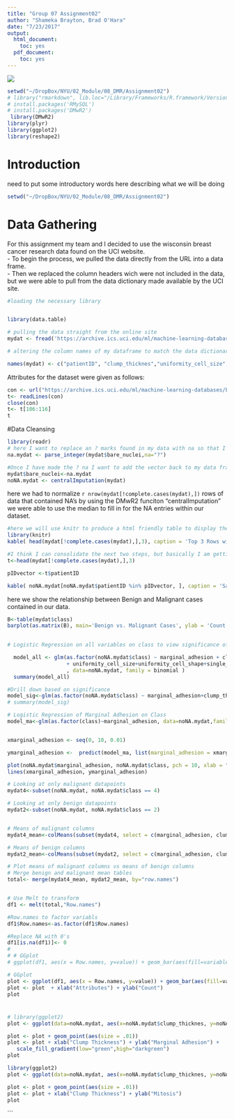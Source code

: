 ```yaml
---
title: "Group 07 Assignment02"
author: "Shameka Brayton, Brad O'Hara"
date: "7/23/2017"
output:
  html_document:
    toc: yes
  pdf_document:
    toc: yes
---
```


![](BClogo.jpg) 
```r

setwd("~/DropBox/NYU/02_Module/08_DMR/Assignment02")
# library("rmarkdown", lib.loc="/Library/Frameworks/R.framework/Versions/3.3/Resources/library")
# install.packages('RMySQL')
# install.packages('DMwR2')
 library(DMwR2)
library(plyr)
library(ggplot2)
library(reshape2)

```

# Introduction
need to put some introductory words here describing what we will be doing
```r
setwd("~/DropBox/NYU/02_Module/08_DMR/Assignment02")
```

# Data Gathering
For this assignment my team and I decided to use the wisconsin breast cancer research data found on the UCI website.  
- To begin the process, we pulled the data directly from the URL into a data frame.  
- Then we replaced the column headers wich were not included in the data, but we were able to pull from the data dictionary made available by the UCI site.
```r
#loading the necessary library


library(data.table)

# pulling the data straight from the online site
mydat <- fread('https://archive.ics.uci.edu/ml/machine-learning-databases/breast-cancer-wisconsin/breast-cancer-wisconsin.data')

# altering the column names of my dataframe to match the data dictionary that was found online

names(mydat) <- c("patientID", "clump_thicknes","uniformity_cell_size","uniformity_cell_shape","marginal_adhesion","single_eipthelial","bare_nuclei","bland_chromatin","normal_nucleoli","mitoses","class")


```
Attributes for the dataset were given as follows:
```r
con <- url("https://archive.ics.uci.edu/ml/machine-learning-databases/breast-cancer-wisconsin/breast-cancer-wisconsin.names")
t<- readLines(con)
close(con)
t<- t[106:116]
t
```

#Data Cleansing
```r

library(readr)
# here I want to replace an ? marks found in my data with na so that I can use R functions/packages to clean them up.
na.mydat <- parse_integer(mydat$bare_nuclei,na="?")

#Once I have made the ? na I want to add the vector back to my data frame
mydat$bare_nuclei<-na.mydat
noNA.mydat <- centralImputation(mydat) 
```

here we had to normalize `r nrow(mydat[!complete.cases(mydat),])` rows of data that contained NA's
by using the DMwR2 funciton "centralImputation" we were able to use the median to fill in for the NA entries within our dataset.


```r

#here we will use knitr to produce a html friendly table to display the top 3 rows of na data examples.
library(knitr)
kable( head(mydat[!complete.cases(mydat),],3), caption = 'Top 3 Rows with Missing Data')

#I think I can consolidate the next two steps, but basically I am getting the rows we showed of unclean data and filtering the cleansed data table with the same rows.
t<-head(mydat[!complete.cases(mydat),],3)

pIDvector <-t$patientID

```

```r
kable( noNA.mydat[noNA.mydat$patientID %in% pIDvector, ], caption = 'Same 3 rows, with NA\'s cleansed')
```

here we show the relationship between Benign and Malignant cases contained in our data.
```r
B<-table(mydat$class)
barplot(as.matrix(B), main='Benign vs. Malignant Cases', ylab = 'Count of Cases', beside = TRUE,col = c("Pink","darkblue"), legend = rownames(B), ylim = c(0, round_any(nrow(mydat)+50,10)))
        

```



```r
# Logistic Regression on all variables on class to view significance of each variable

  model_all <- glm(as.factor(noNA.mydat$class) ~ marginal_adhesion + clump_thicknes  
                   + uniformity_cell_size+uniformity_cell_shape+single_eipthelial+bare_nuclei+bland_chromatin+normal_nucleoli+mitoses
                   , data=noNA.mydat, family = binomial )
  summary(model_all)

```

```r
#Drill down based on significance
model_sig<-glm(as.factor(noNA.mydat$class) ~ marginal_adhesion+clump_thicknes+uniformity_cell_size+uniformity_cell_shape+bare_nuclei+bland_chromatin+normal_nucleoli, data=noNA.mydat, family = binomial )
# summary(model_sig)
```

```r
# Logistic Regression of Marginal Adhesion on Class
model_ma<-glm(as.factor(class)~marginal_adhesion, data=noNA.mydat,family = binomial )


xmarginal_adhesion <- seq(0, 10, 0.01)

ymarginal_adhesion <-  predict(model_ma, list(marginal_adhesion = xmarginal_adhesion),type="response")

plot(noNA.mydat$marginal_adhesion, noNA.mydat$class, pch = 10, xlab = "Marginal Adhesion", ylab = "Class", main="Marginal Adhesion Based on Class")
lines(xmarginal_adhesion, ymarginal_adhesion)
```
```r

# Looking at only malignant datapoints
mydat4<-subset(noNA.mydat, noNA.mydat$class == 4)

# Looking at only benign datapoints
mydat2<-subset(noNA.mydat, noNA.mydat$class == 2)


# Means of malignant columns
mydat4_mean<-colMeans(subset(mydat4, select = c(marginal_adhesion, clump_thicknes, uniformity_cell_size, uniformity_cell_shape, single_eipthelial, bare_nuclei, bland_chromatin, normal_nucleoli, mitoses)))

# Means of benign columns
mydat2_mean<-colMeans(subset(mydat2, select = c(marginal_adhesion, clump_thicknes, uniformity_cell_size, uniformity_cell_shape, single_eipthelial, bare_nuclei, bland_chromatin, normal_nucleoli, mitoses)))

# Plot means of malignant columns vs means of benign columns
# Merge benign and malignant mean tables
total<- merge(mydat4_mean, mydat2_mean, by="row.names")


# Use Melt to transform
df1 <- melt(total,"Row.names")

#Row.names to factor variabls
df1$Row.names<-as.factor(df1$Row.names)

#Replace NA with 0's
df1[is.na(df1)]<- 0
# 
# # GGplot
# ggplot(df1, aes(x = Row.names, y=value)) + geom_bar(aes(fill=variable),stat="identity", position ="dodge") + theme_bw()+ theme(axis.text.x = element_text(angle=-40, hjust=.1))

# GGplot
plot <- ggplot(df1, aes(x = Row.names, y=value)) + geom_bar(aes(fill=variable),stat="identity", position ="dodge") +  theme(axis.text.x = element_text(angle=-40, hjust=.1)) +scale_fill_manual(labels = c("Benign", "Malignant"),values = c("pink",  "darkblue"))
plot <- plot  + xlab("Attributes") + ylab("Count") 
plot 



```



##### 
```r
# library(ggplot2)
plot <- ggplot(data=noNA.mydat, aes(x=noNA.mydat$clump_thicknes, y=noNA.mydat$marginal_adhesion, col=noNA.mydat$class)) + ggtitle("Marginal adhesions vs Clump Thickness") + theme(plot.title = element_text(family = "Trebuchet MS", color="#666666", face="bold", size=18, hjust=0))

plot <- plot + geom_point(aes(size = .01))
plot <- plot + xlab("Clump Thickness") + ylab("Marginal Adhesion") +
   scale_fill_gradient(low="green",high="darkgreen")
plot
```


```r
library(ggplot2)
plot <- ggplot(data=noNA.mydat, aes(x=noNA.mydat$clump_thicknes, y=noNA.mydat$mitoses, col=noNA.mydat$class)) + ggtitle("Marginal adhesions vs Clump Thickness") + theme(plot.title = element_text(family = "Trebuchet MS", color="darkblue", face="bold", size=18, hjust=0))+scale_fill_gradient(low="green",high="darkred")

plot <- plot + geom_point(aes(size = .01))
plot <- plot + xlab("Clump Thickness") + ylab("Mitosis") 
plot
```
```

